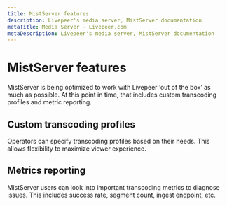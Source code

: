```yaml
---
title: MistServer features
description: Livepeer's media server, MistServer documentation
metaTitle: Media Server - Livepeer.com
metaDescription: Livepeer's media server, MistServer documentation
---
```


# MistServer features

MistServer is being optimized to work with Livepeer ‘out of the box’ as much as
possible. At this point in time, that includes custom transcoding profiles and
metric reporting.

## Custom transcoding profiles

Operators can specify transcoding profiles based on their needs. This allows
flexibility to maximize viewer experience.

## Metrics reporting

MistServer users can look into important transcoding metrics to diagnose issues.
This includes success rate, segment count, ingest endpoint, etc.
